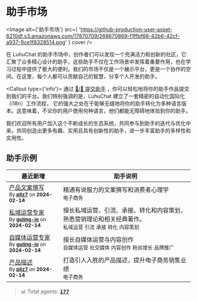 
# 助手市场

<Image
  alt={'助手市场'}
  src={
    'https://github-production-user-asset-6210df.s3.amazonaws.com/17870709/268670869-f1ffbf66-42b6-42cf-a937-9ce1f8328514.png'
  }
  cover
/>

在 LuhuChat 的助手市场中，创作者们可以发现一个充满活力和创新的社区，它汇聚了众多精心设计的助手，这些助手不仅在工作场景中发挥着重要作用，也在学习过程中提供了极大的便利。我们的市场不仅是一个展示平台，更是一个协作的空间。在这里，每个人都可以贡献自己的智慧，分享个人开发的助手。

<Callout type={'info'}>
  通过 [🤖/🏪 提交助手][submit-agents-link]
  ，你可以轻松地将你的助手作品提交到我们的平台。我们特别强调的是，LuhuChat
  建立了一套精密的自动化国际化（i18n）工作流程，
  它的强大之处在于能够无缝地将你的助手转化为多种语言版本。这意味着，不论你的用户使用何种语言，他们都能无障碍地体验到你的助手。
</Callout>

<Callout>
  我们欢迎所有用户加入这个不断成长的生态系统，共同参与到助手的迭代与优化中来。共同创造出更多有趣、实用且具有创新性的助手，进一步丰富助手的多样性和实用性。
</Callout>

## 助手示例

| 最近新增 | 助手说明 |
| --- | --- |
| [产品文案撰写](https://chat-preview.lobehub.com/market?agent=copywriting)<br/><sup>By **[pllz7](https://github.com/pllz7)** on **2024-02-14**</sup> | 精通有说服力的文案撰写和消费者心理学<br/>`电子商务` |
| [私域运营专家](https://chat-preview.lobehub.com/market?agent=gl-syyy)<br/><sup>By **[guling-io](https://github.com/guling-io)** on **2024-02-14**</sup> | 擅长私域运营、引流、承接、转化和内容策划，熟悉营销理论和相关经典著作。<br/>`私域运营` `引流` `承接` `转化` `内容策划` |
| [自媒体运营专家](https://chat-preview.lobehub.com/market?agent=gl-zmtyy)<br/><sup>By **[guling-io](https://github.com/guling-io)** on **2024-02-14**</sup> | 擅长自媒体运营与内容创作<br/>`自媒体运营` `社交媒体` `内容创作` `粉丝增长` `品牌推广` |
| [产品描述](https://chat-preview.lobehub.com/market?agent=product-description)<br/><sup>By **[pllz7](https://github.com/pllz7)** on **2024-02-14**</sup> | 打造引人入胜的产品描述，提升电子商务销售业绩<br/>`电子商务` |

> 📊 Total agents: [<kbd>**177**</kbd> ](https://github.com/lobehub/lobe-chat-agents)

[submit-agents-link]: https://github.com/lobehub/lobe-chat-agents
[submit-agents-shield]: https://img.shields.io/badge/🤖/🏪_submit_agent-%E2%86%92-c4f042?labelColor=black&style=for-the-badge
